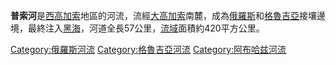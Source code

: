 '''普索河'''是[[西高加索|西高加索]]地區的河流，流經[[大高加索|大高加索]]南麓，成為[[俄羅斯|俄羅斯]]和[[格魯吉亞|格魯吉亞]]接壤邊境，最終注入[[黑海|黑海]]，河道全長57公里，[[流域|流域]]面積約420平方公里。

[[Category:俄羅斯河流|Category:俄羅斯河流]]
[[Category:格魯吉亞河流|Category:格魯吉亞河流]]
[[Category:阿布哈兹河流|Category:阿布哈兹河流]]

{{Georgia-stub}}
{{Russia-geo-stub}}